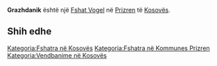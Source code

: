 {{Fshat në Kosovës
 | Emri                = Grazhdanik
| sqi_D_name = Grazhdanik
| sqi_D_FULL_NAME_RO = Grazhdanik
| sqi_D_FULL_NAME_ND_RO = Grazhdanik
| sqi_D_SORT_NAME_RG = GRAZHDANIK
| sqi_D_FULL_NAME_RG = Grazhdanik
| sqi_D_FULL_NAME_ND_RG = Grazhdanik
| sqi_V_name = Grozhdanik
| sqi_V_FULL_NAME_RO = Grozhdanik Grazhdenik Grazhdaniku Grazhdenk Vneshtaje
| sqi_V_FULL_NAME_ND_RO = Grozhdanik Grazhdenik Grazhdaniku Grazhdenk Vneshtaje
| sqi_V_SORT_NAME_RG = GROZHDANIK GRAZHDENIK GRAZHDANIKU GRAZHDENK VNESHTAJE
| sqi_V_FULL_NAME_RG = Grozhdanik Grazhdenik Grazhdaniku Grazhdenk Vneshtaje
| sqi_V_FULL_NAME_ND_RG = Grozhdanik Grazhdenik Grazhdaniku Grazhdenk Vneshtaje
| srp_N_name = Graždanik
| srp_N_FULL_NAME_RO = Graždanik
| srp_N_FULL_NAME_ND_RO = Grazdanik
| srp_N_SORT_NAME_RG = GRAZDANIK
| srp_N_FULL_NAME_RG = Graždanik
| srp_N_FULL_NAME_ND_RG = Grazdanik
| srp_NS_name = Гражданик
| srp_NS_FULL_NAME_RO = Гражданик
| srp_NS_FULL_NAME_ND_RO = Гражданик
| srp_NS_SORT_NAME_RG = ГРАЖДАНИК
| srp_NS_FULL_NAME_RG = Гражданик
| srp_NS_FULL_NAME_ND_RG = Гражданик
| srp_V_name = Groždanik
| srp_V_FULL_NAME_RO = Groždanik
| srp_V_FULL_NAME_ND_RO = Grozdanik
| srp_V_SORT_NAME_RG = GROZDANIK
| srp_V_FULL_NAME_RG = Groždanik
| srp_V_FULL_NAME_ND_RG = Grozdanik
| srp_VS_name = Грожданик
| srp_VS_FULL_NAME_RO = Грожданик
| srp_VS_FULL_NAME_ND_RO = Грожданик
| srp_VS_SORT_NAME_RG = ГРОЖДАНИК
| srp_VS_FULL_NAME_RG = Грожданик
| srp_VS_FULL_NAME_ND_RG = Грожданик

 | Emri (Rasa dhanore) = 
 | Figura              = 
 | Shteti              = Kosovo
 | Komuna              = Prizren
 | Kodi postar         = 
 | Sipërfaqja          = 

 | Popullsia           = 

 | Regj. i popullsisë  = 
 | Dend. e popullsisë  = 
 | Faqja zyrtare       = 
 <!--- Koordinatat ----> 
 | Gjerësia            = 42.215278
 | Gjatësia            = 20.661389
 | Lartësia            = 
}}
'''Grazhdanik''' është një [[Fshat Vogel]] në [[Prizren]] të [[Kosovës]].

<!-- == Gjeografia == -->
<!-- == Historia == -->
<!-- == Demografia == -->
== Shih edhe ==
{{Komuna Prizren}}
{{Kosovo-Administrata-Cung}}

[[Kategoria:Fshatra në Kosovës]]
[[Kategoria:Fshatra në Kommunes Prizren]]
[[Kategoria:Vendbanime në Kosovës]]